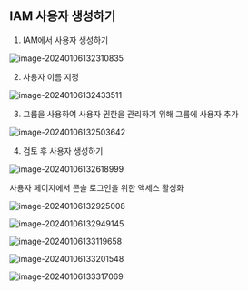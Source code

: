 ## IAM 사용자 생성하기

1. IAM에서 사용자 생성하기

![image-20240106132310835](D:\Code\Github\til\document\aws\ec2\assets\image-20240106132310835.png)

2. 사용자 이름 지정

![image-20240106132433511](D:\Code\Github\til\document\aws\ec2\assets\image-20240106132433511.png)

3. 그룹을 사용하여 사용자 권한을 관리하기 위해 그룹에 사용자 추가

![image-20240106132503642](D:\Code\Github\til\document\aws\ec2\assets\image-20240106132503642.png)

4. 검토 후 사용자 생성하기

![image-20240106132618999](D:\Code\Github\til\document\aws\ec2\assets\image-20240106132618999.png)



사용자 페이지에서 콘솔 로그인을 위한 액세스 활성화

![image-20240106132925008](D:\Code\Github\til\document\aws\ec2\assets\image-20240106132925008.png)

![image-20240106132949145](D:\Code\Github\til\document\aws\ec2\assets\image-20240106132949145.png)

![image-20240106133119658](D:\Code\Github\til\document\aws\ec2\assets\image-20240106133119658.png)

![image-20240106133201548](D:\Code\Github\til\document\aws\ec2\assets\image-20240106133201548.png)



![image-20240106133317069](D:\Code\Github\til\document\aws\ec2\assets\image-20240106133317069.png)


